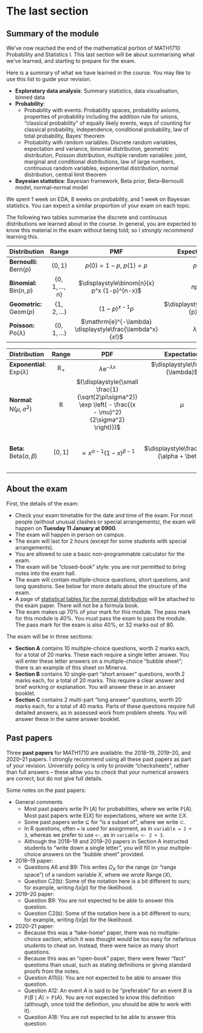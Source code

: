 # The last section {#S11-summary}

## Summary of the module

We've now reached the end of the mathematical portion of MATH1710 Probability and Statistics I. This last section will be about summarising what we've learned, and starting to prepare for the exam.

Here is a summary of what we have learned in the course. You may like to use this list to guide your revision.

* **Exploratory data analysis**: Summary statistics, data visualisation, binned data
* **Probability**:
   * Probability with events: Probability spaces, probability axioms, properties of probability including the addition rule for unions, "classical probability" of equally likely events, ways of counting for classical probability, independence, conditional probability, law of total probability, Bayes' theorem
   * Probability with random variables: Discrete random variables, expectation and variance, binomial distribution, geometric distribution, Poisson distribution, multiple random variables: joint, marginal and conditional distributions, law of large numbers, continuous random variables, exponential distribution, normal distribution, central limit theorem
* **Bayesian statistics**: Bayesian framework, Beta prior, Beta--Bernoulli model, normal--normal model

We spent 1 week on EDA, 8 weeks on probability, and 1 week on Bayesian statistics. You can expect a similar proportion of your exam on each topic.

The following two tables summarise the discrete and continuous distributions we learned about in the course. In general, you are expected to know this material in the exam without being told; so I *strongly recommend* learning this.

| Distribution | Range | PMF | Expectation | Variance |
|:----|:-:|:-:|:-:|:-:|
| **Bernoulli:** $\text{Bern}(p)$ | $\{0,1\}$ | $p(0) = 1- p$, $p(1) = p$ | $p$ | $p(1-p)$ |
| **Binomial:** $\text{Bin}(n,p)$ | $\{0,1,\dots,n\}$ | $\displaystyle\binom{n}{x} p^x (1-p)^{n-x}$ | $np$ | $np(1-p)$ |
| **Geometric:** $\text{Geom}(p)$ | $\{1,2,\dots\}$ | $(1-p)^{x-1}p$ | $\displaystyle\frac{1}{p}$ | $\displaystyle\frac{1-p}{p^2}$ |
| **Poisson:** $\text{Po}(\lambda)$ | $\{0,1,\dots\}$ | $\mathrm{e}^{-\lambda} \displaystyle\frac{\lambda^x}{x!}$ | $\lambda$ | $\lambda$ |

| Distribution | Range | PDF | Expectation | Variance |
|:-----|:-:|:-:|:-:|:-:|
| **Exponential:** $\text{Exp}(\lambda)$ | $\mathbb R_+$ | $\lambda \mathrm e^{-\lambda x}$ | $\displaystyle\frac{1}{\lambda}$ | $\displaystyle\frac{1}{\lambda^2}$ |
| **Normal:** $\mathrm N(\mu,\sigma^2)$ | $\mathbb R$ | ${\displaystyle{\small \frac{1}{\sqrt{2\pi\sigma^2}} \exp \left( - \frac{(x - \mu)^2}{2\sigma^2} \right)}}$ | $\mu$ | $\sigma^2$ |
| **Beta:** $\text{Beta}(\alpha, \beta)$ | $[0,1]$ | $\propto x^{\alpha - 1}(1-x)^{\beta - 1}$ | $\displaystyle\frac{\alpha}{\alpha + \beta}$ | ${\displaystyle{\small \frac{\alpha\beta}{(\alpha + \beta)^2(\alpha + \beta + 1)}}}$ |



## About the exam

First, the details of the exam:

* Check your exam timetable for the date and time of the exam. For most people (without unusual clashes or special arrangements), the exam will happen on **Tuesday 11 January at 0900**.
* The exam will happen in person on campus.
* The exam will last for 2 hours (except for some students with special arrangements).
* You are allowed to use a basic non-programmable calculator for the exam.
* The exam will be "closed-book" style: you are not permitted to bring notes into the exam hall.
* The exam will contain multiple-choice questions, short questions, and long questions. See below for more details about the structure of the exam.
* A page of [statistical tables for the normal distribution](https://mpaldridge.github.io/math1710/stat-tab.pdf) will be attached to the exam paper. There will not be a formula book.
* The exam makes up 70% of your mark for this module. The pass mark for this module is 40%. You must pass the exam to pass the module. The pass mark for the exam is also 40%, or 32 marks out of 80.

The exam will be in three sections:

* **Section A** contains 10 multiple-choice questions, worth 2 marks each, for a total of 20 marks. These each require a single letter answer. You will enter these letter answers on a multiple-choice "bubble sheet"; there is an example of this sheet on Minerva.
* **Section B** contains 10 single-part "short answer" questions, worth 2 marks each, for a total of 20 marks. This require a clear answer and brief working or explanation. You will answer these in an answer booklet.
* **Section C** contains 2 multi-part "long answer" questions, worth 20 marks each, for a total of 40 marks. Parts of these questions require full detailed answers, as in assessed work from problem sheets. You will answer these in the same answer booklet.

## Past papers

Three **past papers** for MATH1710 are available: the 2018--19, 2019--20, and 2020--21 papers. I strongly recommend using all these past papers as part of your revision. University policy is only to provide "checksheets", rather than full answers -- these allow you to check that your numerical answers are correct, but do not give full details.

Some notes on the past papers:

* General comments
  * Most past papers write $\Pr(A)$ for probabilities, where we write $\mathbb P(A)$. Most past papers write $\mathrm{E}[X]$ for expectations, where we write $\mathbb EX$.
  * Some past papers write $\subseteq$ for "is a subset of", where we write $\subset$.
  * In R questions, often `=` is used for assignment, as in `variable = 2 + 3`, whereas we prefer to use `<-`, as in `variable <- 2 + 3`.
  * Although the 2018--19 and 2019--20 papers in Section A instructed students to "write down a single letter", you will fill in your multiple-choice answers on the "bubble sheet" provided.
* 2018--19 paper:
  * Questions A6 and B9: This writes $\Omega_X$ for the range (or "range space") of a random variable $X$, where we wrote $\operatorname{Range}(X)$.
  * Question C2(b): Some of the notation here is a bit different to ours; for example, writing $l(x|p)$ for the likelihood.
* 2019--20 paper:
  * Question B9: You are not expected to be able to answer this question.
  * Question C2(b): Some of the notation here is a bit different to ours; for example, writing $l(x|p)$ for the likelihood.
* 2020--21 paper:
  * Because this was a "take-home" paper, there was no multiple-choice section, which it was thought would be too easy for nefarious students to cheat on. Instead, there were twice as many short questions.
  * Because this was an "open-book" paper, there were fewer "fact" questions than usual, such as stating definitions or giving standard proofs from the notes.
  * Question A11(ii): You are not expected to be able to answer this question.
  * Question A12: An event $A$ is said to be "preferable" for an event $B$ is $\mathbb P(B \mid A) > \mathbb P(A)$. You are not expected to know this definition (although, once told the definition, you should be able to work with it).
  * Question A18: You are not expected to be able to answer this question.

<!--
## Revision

It seems a bit strange for me to be giving you revision advice -- I last did a maths exam more than a decade ago, while you last did a maths exam a few months ago!
-->